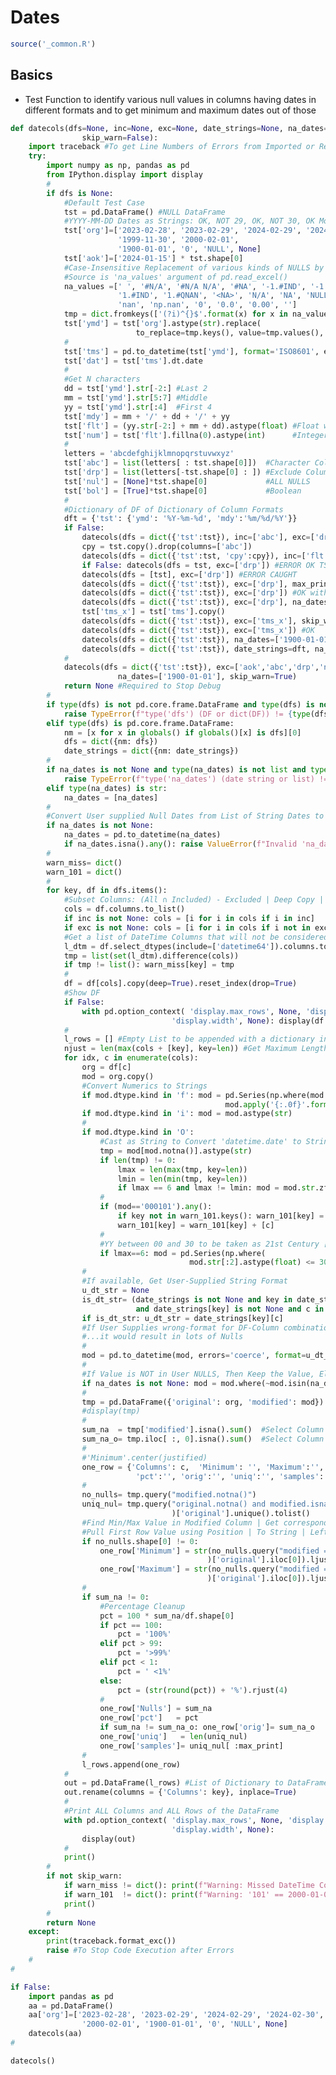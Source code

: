 # Dates {#dates-p21}

```r
source('_common.R')
```

## Basics

- Test Function to identify various null values in columns having dates in different formats and to get minimum and maximum dates out of those

```python
def datecols(dfs=None, inc=None, exc=None, date_strings=None, na_dates=None, justified=20, max_print=3,
                skip_warn=False):
    import traceback #To get Line Numbers of Errors from Imported or Read Function Code
    try:
        import numpy as np, pandas as pd
        from IPython.display import display
        #
        if dfs is None:
            #Default Test Case
            tst = pd.DataFrame() #NULL DataFrame
            #YYYY-MM-DD Dates as Strings: OK, NOT 29, OK, NOT 30, OK Month, OK 99 Split, OK 2000
            tst['org']=['2023-02-28', '2023-02-29', '2024-02-29', '2024-02-30', '2024-03-01', 
                        '1999-11-30', '2000-02-01', 
                        '1900-01-01', '0', 'NULL', None]
            tst['aok']=['2024-01-15'] * tst.shape[0]
            #Case-Insensitive Replacement of various kinds of NULLS by 'np.nan'
            #Source is 'na_values' argument of pd.read_excel()
            na_values =[' ', '#N/A', '#N/A N/A', '#NA', '-1.#IND', '-1.#QNAN', '-NaN', '-nan', 
                        '1.#IND', '1.#QNAN', '<NA>', 'N/A', 'NA', 'NULL', 'NaN', 'None', 'n/a', 
                        'nan', 'np.nan', '0', '0.0', '0.00', '']
            tmp = dict.fromkeys(['(?i)^{}$'.format(x) for x in na_values], np.nan)
            tst['ymd'] = tst['org'].astype(str).replace(
                            to_replace=tmp.keys(), value=tmp.values(), regex=True)
            #
            tst['tms'] = pd.to_datetime(tst['ymd'], format='ISO8601', errors='coerce') #TimeStamp
            tst['dat'] = tst['tms'].dt.date                                            #Date
            #
            #Get N characters
            dd = tst['ymd'].str[-2:] #Last 2
            mm = tst['ymd'].str[5:7] #Middle
            yy = tst['ymd'].str[:4]  #First 4
            tst['mdy'] = mm + '/' + dd + '/' + yy
            tst['flt'] = (yy.str[-2:] + mm + dd).astype(float) #Float with NULLS
            tst['num'] = tst['flt'].fillna(0).astype(int)      #Integers of less than 6 length
            #
            letters = 'abcdefghijklmnopqrstuvwxyz'
            tst['abc'] = list(letters[ : tst.shape[0]])  #Character Column
            tst['drp'] = list(letters[-tst.shape[0] : ]) #Exclude Column
            tst['nul'] = [None]*tst.shape[0]             #ALL NULLS
            tst['bol'] = [True]*tst.shape[0]             #Boolean
            #
            #Dictionary of DF of Dictionary of Column Formats
            dft = {'tst': {'ymd': '%Y-%m-%d', 'mdy':'%m/%d/%Y'}} 
            if False:
                datecols(dfs = dict({'tst':tst}), inc=['abc'], exc=['drp'])
                cpy = tst.copy().drop(columns=['abc'])
                datecols(dfs = dict({'tst':tst, 'cpy':cpy}), inc=['flt', 'abc'], exc=['drp'])
                if False: datecols(dfs = tst, exc=['drp']) #ERROR OK TST ONLY
                datecols(dfs = [tst], exc=['drp']) #ERROR CAUGHT
                datecols(dfs = dict({'tst':tst}), exc=['drp'], max_print=9)
                datecols(dfs = dict({'tst':tst}), exc=['drp']) #OK without supplying NULLS
                datecols(dfs = dict({'tst':tst}), exc=['drp'], na_dates='') #OK ERROR CAUGHT
                tst['tms_x'] = tst['tms'].copy()
                datecols(dfs = dict({'tst':tst}), exc=['tms_x'], skip_warn=True) #OK
                datecols(dfs = dict({'tst':tst}), exc=['tms_x']) #OK
                datecols(dfs = dict({'tst':tst}), na_dates=['1900-01-01']) #OK
                datecols(dfs = dict({'tst':tst}), date_strings=dft, na_dates=['1900-01-01']) #OK
            #
            datecols(dfs = dict({'tst':tst}), exc=['aok','abc','drp','nul','bol'], date_strings=dft, 
                        na_dates=['1900-01-01'], skip_warn=True)
            return None #Required to Stop Debug
        #
        if type(dfs) is not pd.core.frame.DataFrame and type(dfs) is not dict:
            raise TypeError(f"type('dfs') (DF or dict(DF)) != {type(dfs)}")
        elif type(dfs) is pd.core.frame.DataFrame:
            nm = [x for x in globals() if globals()[x] is dfs][0]
            dfs = dict({nm: dfs})
            date_strings = dict({nm: date_strings})
        #
        if na_dates is not None and type(na_dates) is not list and type(na_dates) is not str:
            raise TypeError(f"type('na_dates') (date string or list) != {type(na_dates)}")
        elif type(na_dates) is str:
            na_dates = [na_dates]
        #
        #Convert User supplied Null Dates from List of String Dates to List of DATETIME
        if na_dates is not None: 
            na_dates = pd.to_datetime(na_dates)
            if na_dates.isna().any(): raise ValueError(f"Invalid 'na_dates': {na_dates}")
        #
        warn_miss= dict()
        warn_101 = dict()
        #
        for key, df in dfs.items():
            #Subset Columns: (All ∩ Included) - Excluded | Deep Copy | Reset Index
            cols = df.columns.to_list()
            if inc is not None: cols = [i for i in cols if i in inc]
            if exc is not None: cols = [i for i in cols if i not in exc]
            #Get a list of DateTime Columns that will not be considered
            l_dtm = df.select_dtypes(include=['datetime64']).columns.to_list()
            tmp = list(set(l_dtm).difference(cols))
            if tmp != list(): warn_miss[key] = tmp
            #
            df = df[cols].copy(deep=True).reset_index(drop=True)
            #Show DF
            if False:
                with pd.option_context( 'display.max_rows', None, 'display.max_columns', None, 
                                    'display.width', None): display(df.head(20))
            #
            l_rows = [] #Empty List to be appended with a dictionary in each iteration
            njust = len(max(cols + [key], key=len)) #Get Maximum Length from a List of Strings
            for idx, c in enumerate(cols):
                org = df[c]
                mod = org.copy()
                #Convert Numerics to Strings
                if mod.dtype.kind in 'f': mod = pd.Series(np.where(mod.isnull(), None, 
                                                mod.apply('{:.0f}'.format))) #floats
                if mod.dtype.kind in 'i': mod = mod.astype(str)              #integers
                #
                if mod.dtype.kind in 'O':
                    #Cast as String to Convert 'datetime.date' to Strings
                    tmp = mod[mod.notna()].astype(str)
                    if len(tmp) != 0:
                        lmax = len(max(tmp, key=len))
                        lmin = len(min(tmp, key=len))
                        if lmax == 6 and lmax != lmin: mod = mod.str.zfill(lmax) #zero-padding
                    #
                    if (mod=='000101').any():
                        if key not in warn_101.keys(): warn_101[key] = list()
                        warn_101[key] = warn_101[key] + [c]
                    #
                    #YY between 00 and 30 to be taken as 21st Century [2000, 2099]
                    if lmax==6: mod = pd.Series(np.where(
                                        mod.str[:2].astype(float) <= 30, '20'+mod, '19'+mod))
                #
                #If available, Get User-Supplied String Format
                u_dt_str = None
                is_dt_str= (date_strings is not None and key in date_strings.keys() 
                            and date_strings[key] is not None and c in date_strings[key].keys())
                if is_dt_str: u_dt_str = date_strings[key][c]
                #If User Supplies wrong-format for DF-Column combination, 
                #...it would result in lots of Nulls
                #
                mod = pd.to_datetime(mod, errors='coerce', format=u_dt_str) #Get DateTime
                #
                #If Value is NOT in User NULLS, Then Keep the Value, Else NULL
                if na_dates is not None: mod = mod.where(~mod.isin(na_dates), pd.NaT)
                #
                tmp = pd.DataFrame({'original': org, 'modified': mod})
                #display(tmp)
                #
                sum_na  = tmp['modified'].isna().sum()  #Select Column by Name and Count Nulls
                sum_na_o= tmp.iloc[ :, 0].isna().sum()  #Select Column by Position
                #
                #'Minimum'.center(justified)
                one_row = {'Columns': c,  'Minimum': '', 'Maximum':'', 'Nulls': '', 
                            'pct':'', 'orig':'', 'uniq':'', 'samples':''}
                #
                no_nulls= tmp.query("modified.notna()")
                uniq_nul= tmp.query("original.notna() and modified.isna()"
                                    )['original'].unique().tolist()
                #Find Min/Max Value in Modified Column | Get corresponding Original |
                #Pull First Row Value using Position | To String | Left Justified by N
                if no_nulls.shape[0] != 0:
                    one_row['Minimum'] = str(no_nulls.query("modified == modified.min()"
                                            )['original'].iloc[0]).ljust(justified)
                    one_row['Maximum'] = str(no_nulls.query("modified == modified.max()"
                                            )['original'].iloc[0]).ljust(justified)
                #
                if sum_na != 0:
                    #Percentage Cleanup
                    pct = 100 * sum_na/df.shape[0]
                    if pct == 100:
                        pct = '100%'
                    elif pct > 99:
                        pct = '>99%'
                    elif pct < 1:
                        pct = ' <1%'
                    else:
                        pct = (str(round(pct)) + '%').rjust(4)
                    #
                    one_row['Nulls'] = sum_na
                    one_row['pct']   = pct
                    if sum_na != sum_na_o: one_row['orig']= sum_na_o
                    one_row['uniq']   = len(uniq_nul)
                    one_row['samples']= uniq_nul[ :max_print]
                #
                l_rows.append(one_row)
            #
            out = pd.DataFrame(l_rows) #List of Dictionary to DataFrame
            out.rename(columns = {'Columns': key}, inplace=True)
            #
            #Print ALL Columns and ALL Rows of the DataFrame
            with pd.option_context( 'display.max_rows', None, 'display.max_columns', None, 
                                    'display.width', None):
                display(out)
            #
            print()
        #
        if not skip_warn: 
            if warn_miss != dict(): print(f"Warning: Missed DateTime Columns: {warn_miss}")
            if warn_101  != dict(): print(f"Warning: '101' == 2000-01-01 != 1900-01-01: {warn_101}")
            print()
        #
        return None
    except:
        print(traceback.format_exc())
        raise #To Stop Code Execution after Errors
    #
#

```


```python
if False:
    import pandas as pd
    aa = pd.DataFrame()
    aa['org']=['2023-02-28', '2023-02-29', '2024-02-29', '2024-02-30', '2024-03-01', '1999-11-30', 
                '2000-02-01', '1900-01-01', '0', 'NULL', None]
    datecols(aa)
#

```


```python
datecols()

```

